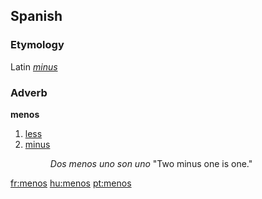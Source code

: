 ==Spanish==
===Etymology===
Latin ''[[minus]]''

===Adverb===
'''menos'''
# [[less]]
# [[minus]]
#: ''Dos menos uno son uno'' "Two minus one is one."

[[fr:menos]]
[[hu:menos]]
[[pt:menos]]
